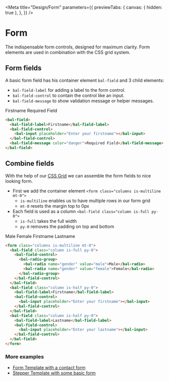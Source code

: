 
<Meta
  title="Design/Form"
  parameters={{
    previewTabs: {
      canvas: { hidden: true },
    },
  }}
/>

# Form

The indispensable form controls, designed for maximum clarity.
Form elements are used in combination with the CSS grid system.

## Form fields

A basic form field has his container element `bal-field` and 3 child elements:

- `bal-field-label` for adding a label to the form control.
- `bal-field-control` to contain the control like an input.
- `bal-field-message` to show validation message or helper messages.

<Canvas withSource="none">
  <bal-doc-app>
    <form className="columns is-multiline mt-0 has-background-white">
      <bal-field class="column is-full py-0">
        <bal-field-label>Firstname</bal-field-label>
        <bal-field-control>
          <bal-input placeholder="Enter your firstname"></bal-input>
        </bal-field-control>
        <bal-field-message color="danger">Required Field</bal-field-message>
      </bal-field>
    </form>
  </bal-doc-app>
</Canvas>

```html
<bal-field>
  <bal-field-label>Firstname</bal-field-label>
  <bal-field-control>
    <bal-input placeholder="Enter your firstname"></bal-input>
  </bal-field-control>
  <bal-field-message color="danger">Required Field</bal-field-message>
</bal-field>
```

## Combine fields

With the help of our [CSS Grid](?path=/docs/design-grid--page) we can assemble the form fields to nice looking form.

- First we add the container element `<form class="columns is-multiline mt-0">`
  - `is-multiline` enables us to have multiple rows in our form grid
  - `mt-0` resets the margin top to 0px
- Each field is used as a column `<bal-field class="column is-full py-0">`
  - `is-full` takes the full width
  - `py-0` removes the padding on top and bottom

<Canvas withSource="none">
  <bal-doc-app>
    <form className="columns is-multiline mt-0 has-background-white">
      <bal-field class="column is-full py-0">
        <bal-field-control>
          <bal-radio-group>
            <bal-radio name="gender" value="male">
              Male
            </bal-radio>
            <bal-radio name="gender" value="female">
              Female
            </bal-radio>
          </bal-radio-group>
        </bal-field-control>
      </bal-field>
      <bal-field class="column is-half py-0">
        <bal-field-label>Firstname</bal-field-label>
        <bal-field-control>
          <bal-input placeholder="Enter your firstname"></bal-input>
        </bal-field-control>
      </bal-field>
      <bal-field class="column is-half py-0">
        <bal-field-label>Lastname</bal-field-label>
        <bal-field-control>
          <bal-input placeholder="Enter your lastname"></bal-input>
        </bal-field-control>
      </bal-field>
    </form>
  </bal-doc-app>
</Canvas>

```html
<form class="columns is-multiline mt-0">
  <bal-field class="column is-full py-0">
    <bal-field-control>
      <bal-radio-group>
        <bal-radio name="gender" value="male">Male</bal-radio>
        <bal-radio name="gender" value="female">Female</bal-radio>
      </bal-radio-group>
    </bal-field-control>
  </bal-field>
  <bal-field class="column is-half py-0">
    <bal-field-label>Firstname</bal-field-label>
    <bal-field-control>
      <bal-input placeholder="Enter your firstname"></bal-input>
    </bal-field-control>
  </bal-field>
  <bal-field class="column is-half py-0">
    <bal-field-label>Lastname</bal-field-label>
    <bal-field-control>
      <bal-input placeholder="Enter your lastname"></bal-input>
    </bal-field-control>
  </bal-field>
</form>
```

### More examples

- [Form Template with a contact form](?path=/story/design-common-templates--contact-form)
- [Stepper Template with some basic form](?path=/docs/templates-stepper--page)

<bal-doc-github link="/stories/design/08-form.stories.mdx"></bal-doc-github>
